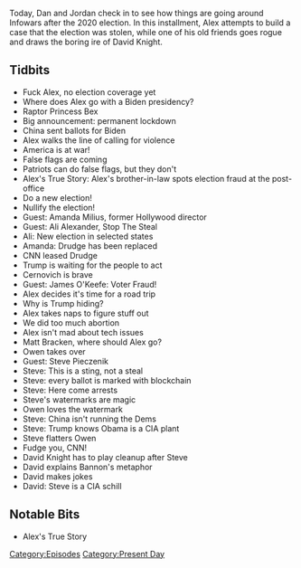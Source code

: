 {{DEFAULTSORT:
    #_EPISODE_0500:November 5-6, 2020
}}{{Episode
    | title             = November 5-6, 2020
    | caption           = Listen to this episode on [https://knowledgefight.libsyn.com/500-november-5-6-2020 Libsyn] [https://open.spotify.com/episode/6izNnGKp5YcqMetoIHFH2J Spotify], Read the [[Transcript/500: November 5-6, 2020|Unofficial Transcript]]
    | episodeNumber     = 500
    | length            = 01:46:39
    | airDate           = November 9, 2020
    | coverageStartDate = November 5, 2020
    | coverageEndDate   = November 6, 2020
    | episodeType       = [[:Category:Present Day|Present Day]]
    | appearance        = [[Raptor Princess Bex]], [[Amanda Milius]], [[Ali Alexander]], [[Mike Cernovich]], [[James O'Keefe]], [[Matt Bracken]], [[Owen Shroyer]], [[Steve Pieczenik]], [[David Knight]]
    | previousEpisode   = [[499: Jordan Takes The Wheel 5]]
    | nextEpisode       = [[501: November 7-8, 2020]]
}}

{{Stub}}

Today, Dan and Jordan check in to see how things are going around Infowars after the 2020 election. In this installment, Alex attempts to build a case that the election was stolen, while one of his old friends goes rogue and draws the boring ire of David Knight.

==Tidbits==

*Fuck Alex, no election coverage yet
*Where does Alex go with a Biden presidency?
*Raptor Princess Bex
*Big announcement: permanent lockdown
*China sent ballots for Biden
*Alex walks the line of calling for violence
*America is at war!
*False flags are coming
*Patriots can do false flags, but they don't
*Alex's True Story: Alex's brother-in-law spots election fraud at the post-office
*Do a new election!
*Nullify the election!
*Guest: Amanda Milius, former Hollywood director
*Guest: Ali Alexander, Stop The Steal
*Ali: New election in selected states
*Amanda: Drudge has been replaced
*CNN leased Drudge
*Trump is waiting for the people to act
*Cernovich is brave
*Guest: James O'Keefe: Voter Fraud!
*Alex decides it's time for a road trip
*Why is Trump hiding?
*Alex takes naps to figure stuff out
*We did too much abortion
*Alex isn't mad about tech issues
*Matt Bracken, where should Alex go?
*Owen takes over
*Guest: Steve Pieczenik
*Steve: This is a sting, not a steal
*Steve: every ballot is marked with blockchain
*Steve: Here come arrests
*Steve's watermarks are magic
*Owen loves the watermark
*Steve: China isn't running the Dems
*Steve: Trump knows Obama is a CIA plant
*Steve flatters Owen
*Fudge you, CNN!
*David Knight has to play cleanup after Steve
*David explains Bannon's metaphor
*David makes jokes
*David: Steve is a CIA schill

==Notable Bits==

*Alex's True Story

[[Category:Episodes]]
[[Category:Present Day]]
